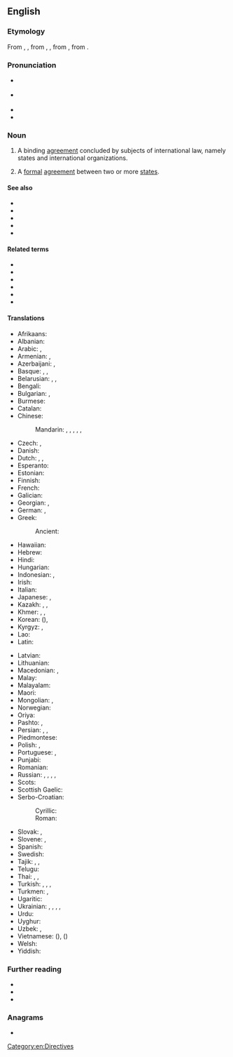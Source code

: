 ==English==
{{wikipedia}}

===Etymology===
From {{inh|en|enm|trety}}, {{m|enm|tretee}}, from {{der|en|fro|traitié}}, {{m|fro|traieté}}, from {{der|en|la|tractatus}}, from {{m|la|tracto}}.

===Pronunciation===
* {{a|GA|RP}} {{IPA|en|/ˈtɹiːti/}}
* {{a|Ireland}} {{IPA|en|/ˈtɹiːti/|/ˈtɹiːəti/}}
* {{audio|en|en-us-treaty.ogg|Audio (US)}}
* {{rhymes|en|iːti|s=2}}

===Noun===
{{en-noun}}

# {{lb|en|international law}} A binding [[agreement]] concluded by subjects of international law, namely states and international organizations.
#: {{usex|en|sign a peace '''treaty'''}}
#: {{usex|en|write up a '''treaty''' touching climate change}}
# A [[formal]] [[agreement]] between two or more [[states]].

====See also====
* {{l|en|protocol}}
* {{l|en|covenant}}
* {{l|en|convention}}
* {{l|en|exchange of letters}}
* {{l|en|exchange of note}}

====Related terms====
* {{l|en|tractate}}
* {{l|en|trait}}
* {{l|en|treat}}
* {{l|en|treatable}}
* {{l|en|treatment}}
* {{l|en|treatise}}

====Translations====
{{trans-top|a binding agreement under international law}}
* Afrikaans: {{t|af|verdrag}}
* Albanian: {{t+|sq|traktat|m}}
* Arabic: {{t+|ar|مُعَاهَدَة|f}}, {{t|ar|مُقَاوَلَة|f}}
* Armenian: {{t+|hy|դաշնագիր|sc=Armn}}, {{t|hy|[[միջազգային]] [[պայմանագիր]]}}
* Azerbaijani: {{t+|az|müqavilə}}, {{t|az|müahidə}}
* Basque: {{t|eu|itun}}, {{t+|eu|hitzarmen}}, {{t|eu|tratatu}}
* Belarusian: {{t+|be|дагаво́р|m}}, {{t+|be|умо́ва|f}}, {{t|be|пакт|m}}
* Bengali: {{t|bn|চুক্তি}}
* Bulgarian: {{t+|bg|до́говор|m}}, {{t+|bg|пакт|m}}
* Burmese: {{t+|my|စာချုပ်}}
* Catalan: {{t+|ca|tractat|m}}
* Chinese:
*: Mandarin: {{t+|cmn|條約|sc=Hani}}, {{t+|cmn|条约|tr=tiáoyuē|sc=Hani}}, {{t+|cmn|協議}}, {{t+|cmn|协议|tr=xiéyì}}, {{t+|cmn|協定}}, {{t+|cmn|协定|tr=xiédìng}}
* Czech: {{t+|cs|smlouva|f}}, {{t+|cs|dohoda|f}}
* Danish: {{t|da|traktat|c}}
* Dutch: {{t+|nl|verdrag}}, {{t+|nl|overeenkomst}}, {{t+|nl|traktaat}}
* Esperanto: {{t-needed|eo}}
* Estonian: {{t+|et|leping}}
* Finnish: {{t+|fi|sopimus}}
* French: {{t+|fr|traité|m}}
* Galician: {{t|gl|tratado|m}}
* Georgian: {{t|ka|ხელშეკრულება}}, {{t|ka|შეთანხმება}}
* German: {{t+|de|Vertrag|m}}, {{t+|de|Bündnis|n}}
* Greek: {{t+|el|συνθήκη|f}}
*: Ancient: {{t|grc|σπονδαί|f-p}}
* Hawaiian: {{t|haw|kuʻikahi}}
* Hebrew: {{t+|he|אֲמָנָה|f|tr=amaná}}
* Hindi: {{t+|hi|सन्धि|f}}
* Hungarian: {{t+|hu|szerződés}}
* Indonesian: {{t+|id|traktat}}, {{t+|id|perjanjian}}
* Irish: {{t|ga|conradh|m}}
* Italian: {{t+|it|trattato|m}}
* Japanese: {{t+|ja|条約|tr=じょうやく, jōyaku|sc=Jpan}}, {{t+|ja|協定|tr=きょうてい, kyōtei}}
* Kazakh: {{t+|kk|шарт}}, {{t+|kk|келiсiм}}, {{t|kk|пакт}}
* Khmer: {{t+|km|សន្ធិសញ្ញា}}, {{t+|km|កតិកាសញ្ញា}}, {{t+|km|កតិកា}}
* Korean: {{t+|ko|조약}} ({{t+|ko|條約}}), {{t|ko|협정}}
* Kyrgyz: {{t+|ky|договор}}, {{t+|ky|келишим}}
* Lao: {{t+|lo|ສົນທິສັນຍາ}}
* Latin: {{t+|la|foedus|n}}
{{trans-mid}}
* Latvian: {{t|lv|līgums|m}}
* Lithuanian: {{t|lt|sutartis|m}}
* Macedonian: {{t|mk|спогодба|f}}, {{t|mk|договор|m}}
* Malay: {{t|ms|perjanjian}}
* Malayalam: {{t+|ml|ഉടമ്പടി}}
* Maori: {{t|mi|tiriti}}
* Mongolian: {{t+|mn|гэрээ}}, {{t+|mn|хэлцэл}}
* Norwegian: {{t|no|traktat|m}}
* Oriya: {{t+|or|ଚୁକ୍ତି}}
* Pashto: {{t|ps|معاهده|f|tr=mo'āhedá}}, {{t|ps|مقاوله|f|tr=moqāwelá}}
* Persian: {{t+|fa|معاهده|tr=mo'âhade|sc=fa-Arab}}, {{t+|fa|پیمان|tr=peymân}}, {{t+|fa|مقاوله|tr=moqâvale}}
* Piedmontese: {{t|pms|tratà|m}}
* Polish: {{t+|pl|traktat}}, {{t+|pl|umowa}}
* Portuguese: {{t+|pt|tratado|m}}, {{t+|pt|acordo|m}}
* Punjabi: {{t+|pa|ਸੰਧੀ|f}}
* Romanian: {{t+|ro|tratat|n}}
* Russian: {{t+|ru|догово́р|m}}, {{t+|ru|до́говор|m}}, {{t+|ru|соглаше́ние|n}}, {{t+|ru|пакт|m}}, {{t+|ru|тракта́т|m}} {{qualifier|dated}}
* Scots: {{t|sco|treatie}}
* Scottish Gaelic: {{t|gd|cùmhnant|m}}
* Serbo-Croatian:
*: Cyrillic: {{t|sh|у̏гово̄р|m}}
*: Roman: {{t+|sh|ȕgovōr|m}}
* Slovak: {{t|sk|zmluva|f}}, {{t+|sk|dohoda|f}}
* Slovene: {{t+|sl|pogọ̑dba|f}}, {{t|sl|dogȏvor|m}}
* Spanish: {{t+|es|tratado|m}}
* Swedish: {{t+|sv|fördrag|n}}
* Tajik: {{t|tg|муоҳида}}, {{t|tg|шартнома}}, {{t|tg|аҳднома}}
* Telugu: {{t+|te|ఒడంబడిక}}
* Thai: {{t|th|สนธิสัญญา}}, {{t|th|ข้อตกลง}}, {{t+|th|กติกา}}
* Turkish: {{t+|tr|sözleşme}}, {{t+|tr|antlaşma}}, {{t+|tr|mukavele}} {{qualifier|law}}, {{t+|tr|akit}} {{qualifier|archaic}}
* Turkmen: {{t|tk|wadalaşyk}}, {{t|tk|şertnama}}
* Ugaritic: {{t|uga|𐎎𐎕𐎎𐎚}}
* Ukrainian: {{t|uk|до́говір|m}}, {{t|uk|догові́р|m}}, {{t|uk|уго́да|f}}, {{t+|uk|умо́ва|f}}, {{t|uk|пакт|m}}
* Urdu: {{t|ur|معاہدہ|f|tr=mu'āhada}}
* Uyghur: {{t|ug|شەرتنامە}}
* Uzbek: {{t+|uz|shartnoma}}, {{t+|uz|ahdnoma}}
* Vietnamese: {{t|vi|điều ước}} ({{t|vi|條約|sc=Hani}}), {{t+|vi|hiệp ước}} ({{t|vi|協約|sc=Hani}})
* Welsh: {{t+|cy|cytundeb|m}}
* Yiddish: {{t|yi|אָפֿמאַך}}
{{trans-bottom}}

===Further reading===
* {{R:Webster 1913}}
* {{R:Century 1911}}
* {{R:OneLook}}

===Anagrams===
* {{anagrams|en|a=aertty|attery|yatter}}

[[Category:en:Directives]]